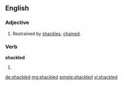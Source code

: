 ==English==

===Adjective===
{{en-adj|-}}

# Restrained by [[shackle]]s, [[chained]].

===Verb===
'''shackled'''

# {{past of|shackle}}

[[de:shackled]]
[[mg:shackled]]
[[simple:shackled]]
[[vi:shackled]]